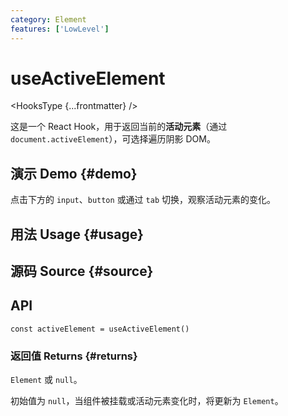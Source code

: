 ```yaml
---
category: Element
features: ['LowLevel']
---
```


# useActiveElement


<HooksType {...frontmatter} />

这是一个 React Hook，用于返回当前的**活动元素**（通过 `document.activeElement`），可选择遍历阴影 DOM。

## 演示 Demo \{#demo}

点击下方的 `input`、`button` 或通过 `tab` 切换，观察活动元素的变化。


<App />

## 用法 Usage \{#usage}



## 源码 Source \{#source}


<Source />

## API

```tsx
const activeElement = useActiveElement()
```

### 返回值 Returns \{#returns}

`Element` 或 `null`。

初始值为 `null`，当组件被挂载或活动元素变化时，将更新为 `Element`。

